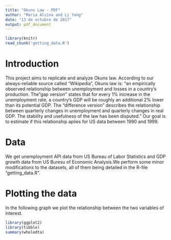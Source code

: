 ```yaml
---
title: "Okuns Law - PDF"
author: "Maria Alsina and Li Yang"
date: "13 de octubre de 2017"
output: pdf_document
---
```


```r
library(knitr)
read_chunk('getting_data.R')
```

# Introduction
This project aims to replicate and analyze Okuns law. According to our always-reliable source called "Wikipedia", Okuns law is: "an empirically observed relationship between unemployment and losses in a country's production. The "gap version" states that for every 1% increase in the unemployment rate, a country's GDP will be roughly an additional 2% lower than its potential GDP. The "difference version" describes the relationship between quarterly changes in unemployment and quarterly changes in real GDP. The stability and usefulness of the law has been disputed."
Our goal is to estimate if this relationship aplies for US data between 1990 and 1999.

# Data
We get unemployment API data from US Bureau of Labor Statistics and GDP growth data from US Buresu of Economic Analysis.We perform some minor modifications to the datasets, all of them being detailed in the R-file "getting_data.R".

# Plotting the data
In the following graph we plot the relationship between the two variables of interest.

```r
library(ggplot2)
library(tibble)
summary(wholedta)  
```

